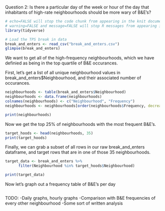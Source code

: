 Question 2: Is there a particular day of the week or hour of the day that inhabitants of high-rate neighbourhoods should be more wary of B&E’s? 

```{r, echo=FALSE, message=FALSE, warning=FALSE}
# echo=FALSE will stop the code chunk from appearing in the knit document
# warning=FALSE and message=FALSE will stop R messages from appearing in the knit document
library(tidyverse)
```


```{r, echo=FALSE, message=FALSE, warning=FALSE}
# Load the TPS break in data
break_and_enters <- read_csv("break_and_enters.csv")
glimpse(break_and_enters)
```

We want to get all of the high-frequency neighbourhoods, which we have definied as being in the top quartile of B&E occurances.

First, let's get a list of all unique neighbourhood values in break_and_enters$Neighbourhood, and their associated number of occurances.

```{r}
neighbourhoods <- table(break_and_enters$Neighbourhood)
neighbourhoods <- data.frame(neighbourhoods) 
colnames(neighbourhoods) <- c("Neighbourhood", "Frequency")
neighbourhoods <- neighbourhoods[order(neighbourhoods$Frequency, decreasing = TRUE),]  

print(neighbourhoods)
```

Now we get the top 25% of neighbourhoods with the most frequent B&E's.
```{r}
target_hoods <- head(neighbourhoods, 35)
print(target_hoods)
```

Finally, we can grab a subset of all rows in our raw break_and_enters dataframe, and target rows that are in one of those 35 neighbourhoods.

```{r}
target_data <- break_and_enters %>%
      filter(Neighbourhood %in% target_hoods$Neighbourhood)

print(target_data)
```

Now let's graph out a frequency table of B&E's per day
```{r}

```

TODO:
  -Daily graphs, hourly graphs
  -Comparison with B&E frequencies of every other neighbourhood
  -Some sort of written analysis






